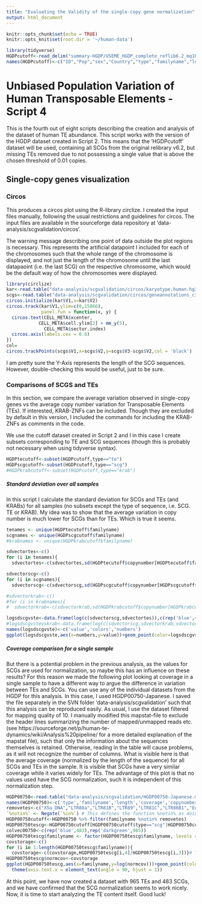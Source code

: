 ```yaml
---
title: "Evaluating the Validity of the single-copy gene normalization"
output: html_document
---
```


```r
knitr::opts_chunk$set(echo = TRUE)
knitr::opts_knit$set(root.dir = '~/human-data')
```

```r
library(tidyverse)
HGDPcutoff<-read_delim("summary-HGDP/USEME_HGDP_complete_reflib6.2_mq10_batchinfo_cutoff0.01.txt",comment="#")
names(HGDPcutoff)<-c("ID","Pop","sex","Country","type","familyname","length","reads","copynumber","batch")
```
# Unbiased Population Variation of Human Transposable Elements - Script 4
This is the fourth out of eight scripts describing the creation and analysis of the dataset of human TE abundance.
This script works with the version of the HGDP dataset created in Script 2.
This means that the 'HGDPcutoff' dataset will be used, containing all SCGs from the original relibrary v6.2, but missing TEs removed due to not possessing a single value that is above the chosen threshold of 0.01 copies.

## Single-copy genes visualization
### Circos
This produces a circos plot using the R-library circlize. I created the input files manually, following the usual restrictions and guidelines for circos.
The input files are available in the sourceforge data repository at 'data-analysis/scgvalidation/circos'.

The warning message describing one point of data outside the plot regions is necessary.
This represents the artificial datapoint I included for each of the chromosomes such that the whole range of the chromosome is displayed, and not just the length of the chromosome until the last datapaoint (i.e. the last SCG) on the respective chromosome, which would be the default way of how the chromosomes were displayed.

```r
library(circlize)
kar<-read.table("data-analysis/scgvalidation/circos/karyotype.human.hg38_chronly.txt")
scgs<-read.table("data-analysis/scgvalidation/circos/geneannotations_circos.txt")
circos.initialize(kar$V1,x=kar$V2)
circos.track(kar$V1,ylim=c(0,15866),
             panel.fun = function(x, y) {
  circos.text(CELL_META$xcenter, 
            CELL_META$cell.ylim[2] + mm_y(5), 
              CELL_META$sector.index)
  circos.axis(labels.cex = 0.6)
})
col=
circos.trackPoints(scgs$V1,x=scgs$V2,y=scgs$V3-scgs$V2,col = 'black')
```

I am pretty sure the Y-Axis represents the length of the SCG sequences. However, double-checking this would be useful, just to be sure.

### Comparisons of SCGS and TEs
In this section, we compare the average variation observed in single-copy genes vs the average copy number variation for Transposable Elements (TEs). If interested, KRAB-ZNFs can be included. 
Though they are excluded by default in this version, I included the commands for including the KRAB-ZNFs as comments in the code.

We use the cutoff dataset created in Script 2 and I in this case I create subsets corresponding to TE and SCG sequences (though this is probably not necessary when using tidyverse syntax).
```r
HGDPtecutoff<-subset(HGDPcutoff,type=="te")
HGDPscgcutoff<-subset(HGDPcutoff,type=="scg")
#HGDPkrabcutoff<-subset(HGDPcutoff,type=="krab")
```

##### Standard deviation over all samples
In this script I calculate the standard deviation for SCGs and TEs (and KRABs) for all samples (no subsets except the type of sequence, i.e. SCG. TE or KRAB).
My idea was to show that the average variation in copy number is much lower for SCGs than for TEs.
Which is true it seems.
```r
tenames <- unique(HGDPtecutoff$familyname)
scgnames <- unique(HGDPscgcutoff$familyname)
#krabnames <- unique(HGDPkrabcutoff$familyname)

sdvectortes<-c()
for (i in tenames){
  sdvectortes<-c(sdvectortes,sd(HGDPtecutoff$copynumber[HGDPtecutoff$familyname==i]))}

sdvectorscg<-c()
for (i in scgnames){
  sdvectorscg<-c(sdvectorscg,sd(HGDPscgcutoff$copynumber[HGDPscgcutoff$familyname==i]))}

#sdvectorkrab<-c()
#for (i in krabnames){
#  sdvectorkrab<-c(sdvectorkrab,sd(HGDPkrabcutoff$copynumber[HGDPkrabcutoff$familyname==i]))}

logsdscgvste<-data.frame(log(c(sdvectorscg,sdvectortes)),c(rep('blue',483),rep('darkgreen',965)),c(1:1448))
#logsdscgvstevskrab<-data.frame(log(c(sdvectorscg,sdvectorkrab,sdvectortes)),c(rep('blue',483),rep('orange',212),rep('darkgreen',965)),c(1:1660))
names(logsdscgvste)<-c('value','colors','numbers')
ggplot(logsdscgvste,aes(x=numbers,y=value))+geom_point(color=logsdscgvste$colors)+theme_bw()
```



##### Coverage comparison for a single sample

But there is a potential problem in the previous analysis, as the values for SCGs are used for normalization, so maybe this has an influence on these results? 
For this reason we made the following plot looking at coverage in a single sample to have a different way to argue the difference in variation between TEs and SCGs.
You can use any of the individual datasets from the HGDP for this analysis.
In this case, I used HGDP00750-Japanese. I saved the file separately in the SVN folder 'data-analysis/scgvalidation' such that this analysis can be reproduced easily.
As usual, I use the dataset filtered for mapping quality of 10.
I manually modified this mapstat-file to exclude the header lines summarizing the number of mapped/unmapped reads etc. (see https://sourceforge.net/p/human-te-dynamics/wiki/Analysis%20pipeline/ for a more detailed explanation of the mapstat file), such that only the information about the sequences themselves is retained. Otherwise, reading in the table will cause problems, as it will not recognize the number of columns.
What is visible here is that the average coverage (normalized by the length of the sequence) for all SCGs and TEs in the sample. It is visible that SCGs have a very similar coverage while it varies widely for TEs. The advantage of this plot is that no values used have the SCG normalization, such it is independent of this normalization step.
```r
HGDP00750<-read.table("data-analysis/scgvalidation/HGDP00750-Japanese.mq10.mapstat_mod")
names(HGDP00750)<-c('type','familyname','length','coverage','copynumber')
removetes<-c("X5a_DNA","LTR88a","LTR81B","LTR89","LTR81C","LTR86B1","Eutr3","LTR88b","MER104A","BSRd","MamGypLTR2","X11_LINE","LTR91","CHARLIE8A","CR1_HS","LTR86C","UCON39","LTR88c","HERVR")
`%notin%` <- Negate(`%in%`) # This defines the function %notin% as doing the reverse of the function %in%
HGDP00750cutoff<-HGDP00750 %>% filter(familyname %notin% removetes)
HGDP00750tescg<-HGDP00750cutoff[HGDP00750cutoff$type=="scg"|HGDP00750cutoff$type=="te",] #I use this instead of subset here for simplicity, as I am not sure how to set the 'or' condition, i.e. '|', with subset.
colvec00750<-c(rep('blue',483),rep('darkgreen',965))
HGDP00750tescg$familyname <- factor(HGDP00750tescg$familyname, levels = HGDP00750tescg$familyname)
covstorage<-c()
for (i in 1:length(HGDP00750tescg$familyname)){
  covstorage<-c(covstorage,HGDP00750tescg[i,4]/HGDP00750tescg[i,3])}# This evalculates the 'coverage, i.w. column 4, normalized by the sequence length, i.e. column 3)
HGDP00750tescg$normcov<-covstorage
ggplot(HGDP00750tescg,aes(x=familyname,y=log(normcov)))+geom_point(color=colvec00750)+theme_bw()+
  theme(axis.text.x = element_text(angle = 90, hjust = 1))
```

At this point, we have now created a dataset with 965 TEs and 483 SCGs, and we have confirmed that the SCG normalization seems to work nicely.
Now, it is time to start analyzing the TE content itself.
Good luck!
